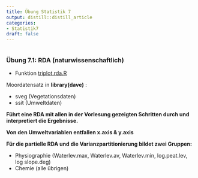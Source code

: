 ```yaml
---
title: Übung Statistik 7
output: distill::distill_article
categories:
- Statistik7
draft: false
---
```


```r

```

### Übung 7.1: RDA (naturwissenschaftlich)

- Funktion [triplot.rda.R](triplot.rda.R)

Moordatensatz in **library(dave)** :

- sveg (Vegetationsdaten)
- ssit (Umweltdaten)




**Führt eine RDA mit allen in der Vorlesung gezeigten Schritten durch und interpretiert die Ergebnisse.**

**Von den Umweltvariablen entfallen x.axis & y.axis**

**Für die partielle RDA und die Varianzpartitionierung bildet zwei Gruppen:**

- Physiographie (Waterlev.max, Waterlev.av, Waterlev.min, log.peat.lev, log
  slope.deg)
- Chemie (alle übrigen)
